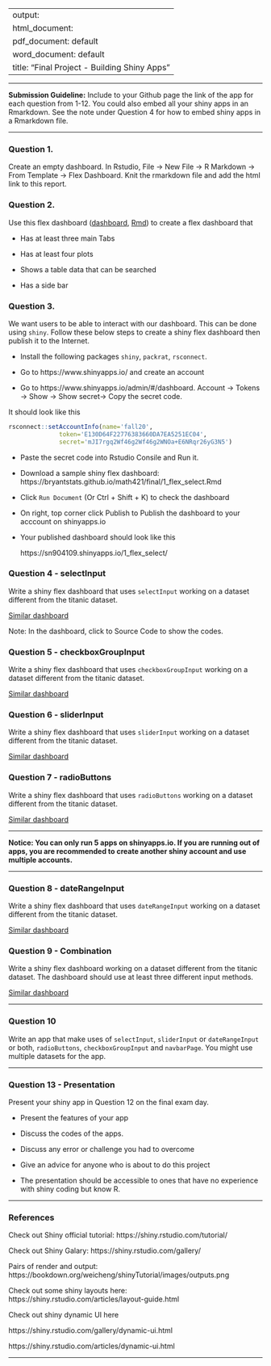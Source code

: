 
---
output: 
  html_document:
  pdf_document: default
  word_document: default
title: "Final Project - Building Shiny Apps"
---

-------

**Submission Guideline:**  Include to your Github page the link of the app for each question from 1-12. You could also embed all your shiny apps in an Rmarkdown.  See the note under Question 4 for how to embed shiny apps in a Rmarkdown file.

-------

### Question 1. 

Create an empty dashboard. In Rstudio, File -> New File -> R Markdown -> From Template -> Flex Dashboard. Knit the rmarkdown file and add the html link to this report. 

### Question 2. 

Use this flex dashboard ([dashboard](https://bryantstats.github.io/math421/final/flex_template.html), [Rmd](https://bryantstats.github.io/math421/final/flex_template.Rmd))  to create a flex dashboard that

- Has at least three main Tabs

- Has at least four plots

- Shows a table data that can be searched

- Has a side bar

### Question 3. 

We want users to be able to interact with our dashboard.  This can be done using `shiny`. Follow these below steps to create a shiny flex dashboard then publish it to the Internet. 

- Install the following packages `shiny`, `packrat`, `rsconnect`. 

- Go to https://www.shinyapps.io/ and create an account 

- Go to https://www.shinyapps.io/admin/#/dashboard.  Account -> Tokens -> Show -> Show secret-> Copy the secret code. 

It should look like this


```r
rsconnect::setAccountInfo(name='fall20',
			  token='E130D64F22776383660DA7EA5251EC04',
			  secret='mJI7rgq2Wf46g2Wf46g2WNOa+E6NRqr26yG3N5')
```

- Paste the secret code into Rstudio Consile and Run it. 

- Download a sample shiny flex dashboard: https://bryantstats.github.io/math421/final/1_flex_select.Rmd

- Click `Run Document` (Or Ctrl + Shift + K) to check the dashboard

- On right, top corner click Publish to Publish the dashboard to your acccount on shinyapps.io

- Your published dashboard should look like this

    https://sn904109.shinyapps.io/1_flex_select/


### Question 4 - selectInput

Write a shiny flex dashboard that uses `selectInput` working on a dataset different from the titanic dataset.  

[Similar dashboard](https://sn904109.shinyapps.io/1_flex_select/)

Note:  In the dashboard, click to Source Code to show the codes. 


### Question 5 - checkboxGroupInput

Write a shiny flex dashboard that uses `checkboxGroupInput` working on a dataset different from the titanic dataset.   

[Similar dashboard](https://sn904109.shinyapps.io/2_flex_checkbox/)


### Question 6 - sliderInput

Write a shiny flex dashboard that uses `sliderInput` working on a dataset different from the titanic dataset.   

[Similar dashboard](https://sn904109.shinyapps.io/3_flex_slider/)


### Question 7 - radioButtons

Write a shiny flex dashboard that uses `radioButtons` working on a dataset different from the titanic dataset.   

[Similar dashboard](https://sn904109.shinyapps.io/4_flex_radio/)

--- 

**Notice:  You can only run 5 apps on shinyapps.io.  If you are running out of apps, you are recommended to create another shiny account and use multiple accounts.**

---

### Question 8 - dateRangeInput

Write a shiny flex dashboard that uses `dateRangeInput` working on a dataset different from the titanic dataset.   

[Similar dashboard](https://sn904109.shinyapps.io/5_flex_date_range/)


### Question 9 - Combination

Write a shiny flex dashboard working on a dataset different from the titanic dataset. The dashboard should use at least three different input methods.   

[Similar dashboard](https://snguyen4.shinyapps.io/6_flex_combine/)


-------

### Question 10

Write an app that make uses of `selectInput`, `sliderInput` or `dateRangeInput` or both, `radioButtons`, `checkboxGroupInput`  and `navbarPage`. You might use multiple datasets for the app. 

-------

### Question 13 - Presentation

Present your shiny app in Question 12 on the final exam day. 

- Present the features of your app 

- Discuss the codes of the apps. 

- Discuss any error or challenge you had to overcome

- Give an advice for anyone who is about to do this project

- The presentation should be accessible to ones that have no experience with shiny coding but know R. 

-------

### References


Check out Shiny official tutorial: https://shiny.rstudio.com/tutorial/

Check out Shiny Galary: https://shiny.rstudio.com/gallery/

Pairs of render and output: https://bookdown.org/weicheng/shinyTutorial/images/outputs.png

Check out some shiny layouts here: https://shiny.rstudio.com/articles/layout-guide.html

Check out shiny dynamic UI here

https://shiny.rstudio.com/gallery/dynamic-ui.html

https://shiny.rstudio.com/articles/dynamic-ui.html

-------